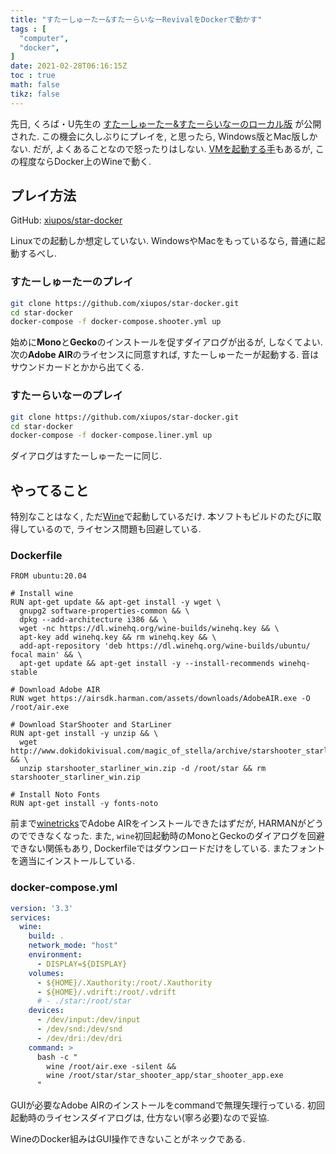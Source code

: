 ```yaml
---
title: "すたーしゅーたー&すたーらいなーRevivalをDockerで動かす"
tags : [
  "computer",
  "docker",
]
date: 2021-02-28T06:16:15Z
toc : true
math: false
tikz: false
---
```


先日, くろば・U先生の
[すたーしゅーたー&すたーらいなーのローカル版](http://www.dokidokivisual.com/magic_of_stella/ss_sn_revival.php)
が公開された.
この機会に久しぶりにプレイを, と思ったら,
Windows版とMac版しかない.
だが, よくあることなので怒ったりはしない.
[VMを起動する手](https://blog.xiupos.net/blog/computer/win10-vm-archlinux/)もあるが,
この程度ならDocker上のWineで動く.

## プレイ方法

GitHub: [xiupos/star-docker](https://github.com/xiupos/star-docker)

Linuxでの起動しか想定していない.
WindowsやMacをもっているなら, 普通に起動するべし.

### すたーしゅーたーのプレイ
```bash
git clone https://github.com/xiupos/star-docker.git
cd star-docker
docker-compose -f docker-compose.shooter.yml up
```
始めに**Mono**と**Gecko**のインストールを促すダイアログが出るが,
しなくてよい. 次の**Adobe AIR**のライセンスに同意すれば,
すたーしゅーたーが起動する.
音はサウンドカードとかから出てくる.

### すたーらいなーのプレイ
```bash
git clone https://github.com/xiupos/star-docker.git
cd star-docker
docker-compose -f docker-compose.liner.yml up
```
ダイアログはすたーしゅーたーに同じ.

## やってること

特別なことはなく, ただ[Wine](https://www.winehq.org/)で起動しているだけ.
本ソフトもビルドのたびに取得しているので,
ライセンス問題も回避している.

### Dockerfile

```docker
FROM ubuntu:20.04

# Install wine
RUN apt-get update && apt-get install -y wget \
  gnupg2 software-properties-common && \
  dpkg --add-architecture i386 && \
  wget -nc https://dl.winehq.org/wine-builds/winehq.key && \
  apt-key add winehq.key && rm winehq.key && \
  add-apt-repository 'deb https://dl.winehq.org/wine-builds/ubuntu/ focal main' && \
  apt-get update && apt-get install -y --install-recommends winehq-stable

# Download Adobe AIR
RUN wget https://airsdk.harman.com/assets/downloads/AdobeAIR.exe -O /root/air.exe

# Download StarShooter and StarLiner
RUN apt-get install -y unzip && \
  wget http://www.dokidokivisual.com/magic_of_stella/archive/starshooter_starliner_win.zip && \
  unzip starshooter_starliner_win.zip -d /root/star && rm starshooter_starliner_win.zip

# Install Noto Fonts
RUN apt-get install -y fonts-noto
```

前まで[winetricks](https://wiki.winehq.org/Winetricks)でAdobe AIRをインストールできたはずだが,
HARMANがどうのでできなくなった.
また, `wine`初回起動時のMonoとGeckoのダイアログを回避できない関係もあり,
Dockerfileではダウンロードだけをしている.
またフォントを適当にインストールしている.

### docker-compose.yml

```yaml
version: '3.3'
services:
  wine:
    build: .
    network_mode: "host"
    environment:
      - DISPLAY=${DISPLAY}
    volumes:
      - ${HOME}/.Xauthority:/root/.Xauthority
      - ${HOME}/.vdrift:/root/.vdrift
      # - ./star:/root/star
    devices:
      - /dev/input:/dev/input
      - /dev/snd:/dev/snd
      - /dev/dri:/dev/dri
    command: >
      bash -c "
        wine /root/air.exe -silent &&
        wine /root/star/star_shooter_app/star_shooter_app.exe
      "
```

GUIが必要なAdobe AIRのインストールをcommandで無理矢理行っている.
初回起動時のライセンスダイアログは, 仕方ない(寧ろ必要)なので妥協.

WineのDocker組みはGUI操作できないことがネックである.
